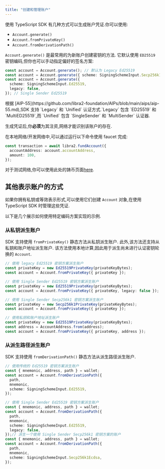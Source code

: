 ```yaml
---
title: "创建和管理账户"
---
```



使用 TypeScript SDK 有几种方式可以生成账户凭证.你可以使用:

- `Account.generate()`
- `Account.fromPrivateKey()`
- `Account.fromDerivationPath()`

`Account.generate()` 是最常用的为新账户创建密钥的方法.
它默认使用 `ED25519` 密钥编码,但你也可以手动指定偏好的签名方案:

```typescript
const account = Account.generate(); // 默认为 Legacy Ed25519
const account = Account.generate({ scheme: SigningSchemeInput.Secp256k1Ecdsa }); // Single Sender Secp256k1
const account = Account.generate({
  scheme: SigningSchemeInput.Ed25519,
  legacy: false,
}); // Single Sender Ed25519
```

<Aside type="note">
  根据 [AIP-55](https://github.com/libra2-foundation/AIPs/blob/main/aips/aip-55.md),SDK 支持 `Legacy` 和 `Unified` 认证方式.`Legacy` 包含 `ED25519` 和 `MultiED25519`,而 `Unified` 包含 `SingleSender` 和 `MultiSender` 认证器.
</Aside>

生成凭证后,你**必须**为其注资,网络才能识别该账户的存在.

在本地网络/开发网络中,可以通过运行以下命令使用 faucet 完成:

```typescript filename="fund.ts"
const transaction = await libra2.fundAccount({
  accountAddress: account.accountAddress,
  amount: 100,
});
```

对于测试网络,你可以使用此处的铸币页面[here](/zh/network/faucet).

## 其他表示账户的方式

如果你拥有私钥或等效表示形式,可以使用它们创建 `Account` 对象,在使用 TypeScript SDK 时管理这些凭证.

以下是几个展示如何使用特定编码方案实现的示例.

### 从私钥派生账户

SDK 支持使用 `fromPrivateKey()` 静态方法从私钥派生账户.
此外,该方法还支持从私钥和账户地址派生账户.
该方法使用本地计算,因此用于派生尚未进行认证密钥轮换的 `Account`.

```typescript
// 使用 legacy Ed25519 密钥方案派生账户
const privateKey = new Ed25519PrivateKey(privateKeyBytes);
const account = Account.fromPrivateKey({ privateKey });

// 使用 Single Sender Ed25519 密钥方案派生账户
const privateKey = new Ed25519PrivateKey(privateKeyBytes);
const account = Account.fromPrivateKey({ privateKey, legacy: false });

// 使用 Single Sender Secp256k1 密钥方案派生账户
const privateKey = new Secp256k1PrivateKey(privateKeyBytes);
const account = Account.fromPrivateKey({ privateKey });

// 使用私钥和账户地址派生账户
const privateKey = new Ed25519PrivateKey(privateKeyBytes);
const address = AccountAddress.from(address);
const account = Account.fromPrivateKey({ privateKey, address });
```

### 从派生路径派生账户

SDK 支持使用 `fromDerivationPath()` 静态方法从派生路径派生账户.

```typescript
// 使用传统的 Ed25519 密钥方案派生账户
const { mnemonic, address, path } = wallet;
const account = Account.fromDerivationPath({
  path,
  mnemonic,
  scheme: SigningSchemeInput.Ed25519,
});

// 使用 Single Sender Ed25519 密钥方案派生账户
const { mnemonic, address, path } = wallet;
const account = Account.fromDerivationPath({
  path,
  mnemonic,
  scheme: SigningSchemeInput.Ed25519,
  legacy: false,
});// 派生一个使用 Single Sender Secp256k1 密钥方案的账户
const { mnemonic, address, path } = wallet;
const account = Account.fromDerivationPath({
  path,
  mnemonic,
  scheme: SigningSchemeInput.Secp256k1Ecdsa,
});
```
